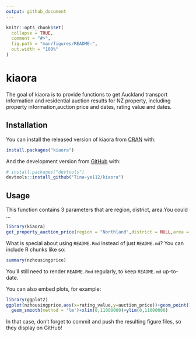```yaml
---
output: github_document
---
```


<!-- README.md is generated from README.Rmd. Please edit that file -->

```r
knitr::opts_chunk$set(
  collapse = TRUE,
  comment = "#>",
  fig.path = "man/figures/README-",
  out.width = "100%"
)
```

# kiaora

<!-- badges: start -->
<!-- badges: end -->

The goal of kiaora is to provide functions to get Auckland transport 
information and residential auction results for NZ property, including 
property information,auction price and dates, rating value and dates.

## Installation

You can install the released version of kiaora from [CRAN](https://CRAN.R-project.org) with:

``` r
install.packages("kiaora")
```

And the development version from [GitHub](https://github.com/) with:

``` r
# install.packages("devtools")
devtools::install_github("Tina-ye112/kiaora")
```
## Usage

This function contains 3 parameters that are region, district, area.You could ...

```r
library(kiaora)
get_property_auction_price(region = "Northland",district = NULL,area = NULL)
```

What is special about using `README.Rmd` instead of just `README.md`? You can include R chunks like so:

```r
summary(nzhousingprice)
```

You'll still need to render `README.Rmd` regularly, to keep `README.md` up-to-date.

You can also embed plots, for example:

```r
library(ggplot2)
ggplot(nzhousingprice,aes(x=rating_value,y=auction_price))+geom_point()+
  geom_smooth(method = 'lm')+xlim(0,11000000)+ylim(0,11000000)
```

In that case, don't forget to commit and push the resulting figure files, so they display on GitHub!

